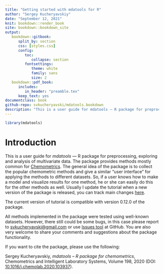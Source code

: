 ```yaml
---
title: "Getting started with mdatools for R"
author: "Sergey Kucheryavskiy"
date: "September 12, 2021"
knit: bookdown::render_book
site: bookdown::bookdown_site
output:
   bookdown::gitbook:
      split_by: section
      css: [styles.css]
      config:
         toc:
            collapse: section
         fontsettings:
            theme: white
            family: sans
            size: 2
   bookdown::pdf_book:
      includes:
         in_header: "preamble.tex"
      keep_text: yes
documentclass: book
github-repo: svkucheryavski/mdatools.bookdown
description: "This is a user guide for mdatools — R package for preprocessing, exploring and analysis of multivariate data. The package provides methods mostly common for Chemometrics. The general idea of the package is to collect most of the common chemometric methods and give a similar user interface for using them. So if a user knows how to make a model and visualize results for one method, he or she can easily do this for the others."
---
```


```r
library(mdatools)
```

# Introduction {-}

This is a user guide for _mdatools_ — R package for preprocessing, exploring and analysis of multivariate data. The package provides methods mostly common for [Chemometrics](http://en.wikipedia.org/wiki/Chemometrics). The general idea of the package is to collect the popular chemometric methods and give a similar "user interface" for applying the methods to different datasets. So, if a user knows how to make a model and visualize results for one method, he or she can easily do this for the other methods as well. Usually I update the tutorial when a new version of the package is released, you can track main changes [here](#news).

The current version of tutorial is compatible with version 0.12.0 of the package.

All methods implemented in the package were tested using well-known datasets. However, there still could be some bugs, in this case please report to [svkucheryavski@gmail.com](mailto:svkucheryavski@gmail.com) or use [Issues tool](https://github.com/svkucheryavski/mdatools/issues) at GitHub. You are also very welcome to share your comments and suggestions about the package functionality.

If you want to cite the package, please use the following:

Sergey Kucheryavskiy, *mdatools – R package for chemometrics*, Chemometrics and Intelligent Laboratory Systems, Volume 198, 2020 (DOI: [10.1016/j.chemolab.2020.103937](https://dx.doi.org/10.1016/j.chemolab.2020.103937)).